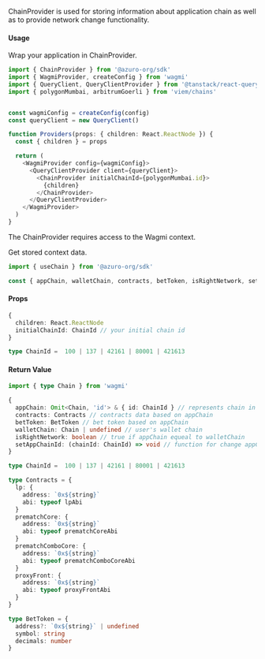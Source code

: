 
ChainProvider is used for storing information about application chain as well as to provide network change functionality.

#### Usage

Wrap your application in ChainProvider.

```ts {1, 16, 18}
import { ChainProvider } from '@azuro-org/sdk'
import { WagmiProvider, createConfig } from 'wagmi'
import { QueryClient, QueryClientProvider } from '@tanstack/react-query'
import { polygonMumbai, arbitrumGoerli } from 'viem/chains'


const wagmiConfig = createConfig(config)
const queryClient = new QueryClient() 

function Providers(props: { children: React.ReactNode }) {
  const { children } = props

  return (
    <WagmiProvider config={wagmiConfig}>
      <QueryClientProvider client={queryClient}> 
        <ChainProvider initialChainId={polygonMumbai.id}>
          {children}
        </ChainProvider>
      </QueryClientProvider>
    </WagmiProvider>
  )
}
```

<Callout type="warning">
  The ChainProvider requires access to the Wagmi context.
</Callout>

Get stored context data.

```ts
import { useChain } from '@azuro-org/sdk'

const { appChain, walletChain, contracts, betToken, isRightNetwork, setAppChainId } = useChain()
```

#### Props

```ts
{
  children: React.ReactNode
  initialChainId: ChainId // your initial chain id
}
```

```ts
type ChainId =  100 | 137 | 42161 | 80001 | 421613
```

#### Return Value


```ts
import { type Chain } from 'wagmi'

{
  appChain: Omit<Chain, 'id'> & { id: ChainId } // represents chain in whitch your application sends requests and receives data
  contracts: Contracts // contracts data based on appChain
  betToken: BetToken // bet token based on appChain
  walletChain: Chain | undefined // user's wallet chain
  isRightNetwork: boolean // true if appChain equeal to walletChain
  setAppChainId: (chainId: ChainId) => void // function for change appChain
}
```

```ts
type ChainId =  100 | 137 | 42161 | 80001 | 421613

type Contracts = {
  lp: {
    address: `0x${string}`
    abi: typeof lpAbi
  }
  prematchCore: {
    address: `0x${string}`
    abi: typeof prematchCoreAbi
  }
  prematchComboCore: {
    address: `0x${string}`
    abi: typeof prematchComboCoreAbi
  }
  proxyFront: {
    address: `0x${string}`
    abi: typeof proxyFrontAbi
  }
}

type BetToken = {
  address?: `0x${string}` | undefined
  symbol: string
  decimals: number
}
```

